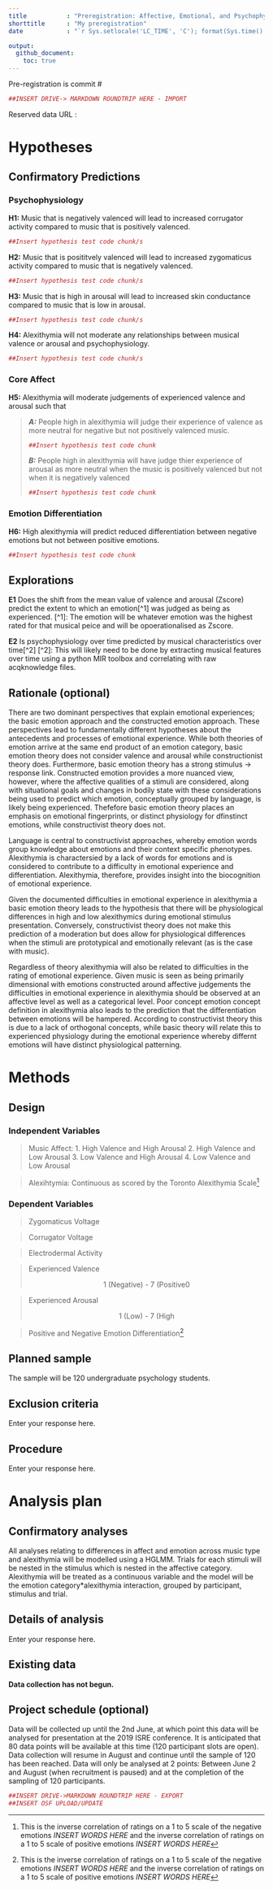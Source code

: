 ```yaml
---
title           : "Preregistration: Affective, Emotional, and Psychophysiologiocal Responses to Music in Alexithymia"
shorttitle      : "My preregistration"
date            : "`r Sys.setlocale('LC_TIME', 'C'); format(Sys.time(), '%d\\\\. %B %Y')`"

output:
  github_document:
    toc: true
---
```

Pre-registration is commit #  <!--ensure this is completed after Gen and Eric have looked at the documnent-->

```r
##INSERT DRIVE-> MARKDOWN ROUNDTRIP HERE - IMPORT 
```

Reserved data URL : 

# Hypotheses

## Confirmatory Predictions 
<!-- Describe the (numbered) hypotheses in terms of directional relationships between your (manipulated or measured) variables. For interaction effects, describe the expected shape of the interactions. If you are manipulating a variable, make predictions for successful check variables or explain why no manipulation check is included. -->

### Psychophysiology
<p> **H1:** Music that is negatively valenced will lead to increased corrugator activity compared to music that is positively valenced. 
```r
##Insert hypothesis test code chunk/s
```
</p>
<p> **H2:** Music that is posititvely valenced will lead to increased zygomaticus activity compared to music that is negatively valenced. 
```r
##Insert hypothesis test code chunk/s
```
</p>
**H3:** Music that is high in arousal will lead to increased skin conductance <!--Check specifics with Eric. --> compared to music that is low in arousal. 
```r
##Insert hypothesis test code chunk/s
```
</p>
<p>**H4:** Alexithymia will not moderate any relationships between musical valence or arousal and psychophysiology. 
```r
##Insert hypothesis test code chunk/s
```
</p>
### Core Affect
<p>**H5:** Alexithymia will moderate judgements of experienced valence and arousal such that 
  <blockquote><p> _**A:**_ People high in alexithymia will judge their experience of valence as more neutral for negative but not positively valenced music.
```r
##Insert hypothesis test code chunk
```
</p> 
<p> _**B:**_ People high in alexithymia will have judge thier experience of arousal as more neutral when the music is positively valenced but not when it is negatively valenced
```r
##Insert hypothesis test code chunk
```
  </p>
  </blockquote>

### Emotion Differentiation 
**H6:** High alexithymia will predict reduced differentiation between negative emotions but not between positive emotions. 
```r
##Insert hypothesis test code chunk
```

## Explorations
<p>**E1** Does the shift from the mean value of valence and arousal (Zscore) predict the extent to which an emotion[^1] was judged as being as experienced. 
[^1]: The emotion will be whatever emotion was the highest rated for that musical peice and will be opoerationalised as Zscore.</p>

<p>**E2** Is psychophysiology over time predicted by musical characteristics over time[^2]
[^2]: This will likely need to be done by extracting musical features over time using a python MIR toolbox and correlating with raw acqknowledge files. 


## Rationale (optional)
<!-- A figure or table may be helpful to describe complex interactions; this facilitates correct specification of the ordering of all group means. For original research, add rationales or theoretical frameworks for why a certain hypothesis is tested. If multiple predictions can be made for the same IV-DV combination, describe what outcome would be predicted by which theory. -->

<p>There are two dominant perspectives that explain emotional experiences; the basic emotion approach and the constructed emotion approach. These perspectives lead to fundamentally different hypotheses about the antecedents and processes of emotional experience. While both theories of emotion arrive at the same end product of an emotion category, basic emotion theory does not consider valence and arousal while constructionist theory does. Furthermore, basic emotion theory has a strong stimulus -> response link. Constructed emotion provides a more nuanced view, however, where the affective qualities of a stimuli are considered, along with situational goals and changes in bodily state with these considerations being used to predict which emotion, conceptually grouped by language, is likely being experienced. Thefefore basic emotion theory places an emphasis on emotional fingerprints, or distinct physiology for dfinstinct emotions, while constructivist theory does not. </p>

<p>Language is central to constructivist approaches, whereby emotion words group knowledge about emotions and their context specific phenotypes. Alexithymia is charactersied by a lack of words for emotions and is considered to contribute to a difficulty in emotional experience and differentiation. Alexithymia, therefore, provides insight into the biocognition of emotional experience.</p> 

<p>Given the documented difficulties in emotional experience in alexithymia a basic emotion theory leads to the hypothesis that there will be physiological differences in high and low alexithymics during emotional stimulus presentation. Conversely, constructivist theory does not make this prediction of a moderation but does allow for physiological differences when the stimuli are prototypical and emotionally relevant (as is the case with music). </p>

<p> Regardless of theory alexithymia will also be related to difficulties in the rating of emotional experience. Given music is seen as being primarily dimensional with emotions constructed around affective judgements the difficulties in emotional experience in alexithymia should be observed at an affective level as well as a categorical level. Poor concept emotion concept definition in alexithymia also leads to the prediction that the differentiation between emotions will be hampered. According to constructivist theory this is due to a lack of orthogonal concepts, while basic theory will relate this to experienced physiology during the emotional experience whereby differnt emotions will have distinct physiological patterning. </p>  

# Methods

## Design
<!-- List, based on your hypotheses from the hypotheses section A, independent variables with all their levels
    a) whether they are within- or between-participant
    b) the relationship between them (e.g., orthogonal, nested).

List dependent variables, or variables in a correlational design and variables acting as covariates or moderators. -->

### Independent Variables
<p><blockquote>Music Affect:
  1. High Valence and High Arousal
  2. High Valence and Low Arousal
  3. Low Valence and High Arousal
  4. Low Valence and Low Arousal </p></blockquote>
<p><blockquote> Alexihtymia: Continuous as scored by the Toronto Alexithymia Scale[^3]</p></blockquote>

[^33]: Link to Measure 

### Dependent Variables 
<p><blockquote> Zygomaticus Voltage </p></blockquote>
<p><blockquote> Corrugator Voltage </p></blockquote>
<p><blockquote> Electrodermal Activity </p></blockquote>
<p><blockquote> Experienced Valence </p>
<p style="text-align: center;"> 1 (Negative) - 7 (Positive0 </p></blockquote>
<p><blockquote> Experienced Arousal </p>
<p style="text-align: center;"> 1 (Low) - 7 (High </p></blockquote>
<p><blockquote> Positive and Negative Emotion Differentiation[^3] </p></blockquote>
[^3]: This is the inverse correlation of ratings on a 1 to 5 scale of the negative emotions *INSERT WORDS HERE* and the inverse correlation of ratings on a 1 to 5 scale of positive emotions *INSERT WORDS HERE* 



## Planned sample
<!-- If applicable, describe pre-selection rules. Indicate where, from whom and how the data will be collected. Justify planned sample size. If applicable, include or refer to a file related to your power analysis here (e.g., a protocol of power analyses from G*Power, a script, a screenshot, etc.). Describe data collection termination rule. -->

The sample will be 120 undergraduate psychology students. 

## Exclusion criteria
<!-- Describe anticipated specific data exclusion criteria. For example:
    a) missing, erroneous, or overly consistent responses;
    b) failing check-tests or suspicion probes;
    c) demographic exclusions;
    d) data-based outlier criteria;
    e) method-based outlier criteria (e.g. too short or long response times). -->

Enter your response here.


## Procedure
<!-- Describe all manipulations, measures, materials and procedures including the order of presentation and the method of randomization and blinding (e.g., single or double blind), as in a published Methods section. -->

<!-- Optional: Set fail-safe levels of exclusion at which the whole study needs to be stopped, altered, and restarted. You may pre-determine what proportion of excluded participants will cause the study to be stopped and restarted. If applicable, you can refer to any files related to your methods and procedure here (e.g., a paper describing a scale you are using, experimenter instructions, etc.) -->

Enter your response here.


# Analysis plan

## Confirmatory analyses 
<!-- Describe the analyses that will test the predictions from the hypotheses section A. Include: 
    a) the relevant variables and how they are calculated
    b) the statistical technique
    c) each variable’s role in the technique (e.g., IV, DV, moderator, mediator, covariate)
    d) rationale for each covariate used, if any.

If using techniques other than null hypothesis testing (for example, Bayesian statistics), describe your criteria and inputs toward making an evidential conclusion, including prior values or distributions. -->

All analyses relating to differences in affect and emotion across music type and alexithymia will be modelled using a HGLMM. Trials for each stimuli will be nested in the stimulus which is nested in the affective category. Alexithymia will be treated as a continuous variable and the model will be the emotion category*alexithymia interaction, grouped by participant, stimulus and trial. 

## Details of analysis
<!-- Specify contingencies and assumptions, such as: 
    a) Method of correction for multiple tests
    b) The method of missing data handling (e.g., pairwise or listwise deletion, imputation, interpolation)
    c) Reliability criteria for item inclusion in scale
    d) Anticipated data transformations
    e) Assumptions of analyses, and plans for alternative/corrected analyses if each assumption is violated
    f) If applicable, you can refer to any files here that are related to your analyses (e.g., syntaxes, scripts, etc.). -->

Enter your response here.


## Existing data
<!-- Has data collection begun for this project? -->

**Data collection has not begun.**

<!--**Data collection is underway or complete but I have not yet looked at the data.**

**Data collection is underway or complete and I have looked at the data.** -->


## Project schedule (optional)
<!-- Provide the (estimated) start and end dates for this project. -->

Data will be collected up until the 2nd June, at which point this data will be analysed for presentation at the 2019 ISRE conference. It is anticipated that 80 data points will be available at this time (120 participant slots are open). Data collection will resume in August and continue until the sample of 120 has been reached. Data will only be analysed at 2 points: Between June 2 and August (when recruitment is paused) and at the completion of the sampling of 120 participants.  

<!--## Further comments (optional)

Enter your response here.-->

```r
##INSERT DRIVE->MARKDOWN ROUNDTRIP HERE - EXPORT
##INSERT OSF UPLOAD/UPDATE
```

<!--
# References
## 
\vspace{-2pc}
\setlength{\parindent}{-0.5in}
\setlength{\leftskip}{-1in}
\setlength{\parskip}{8pt}
\noindent-->
